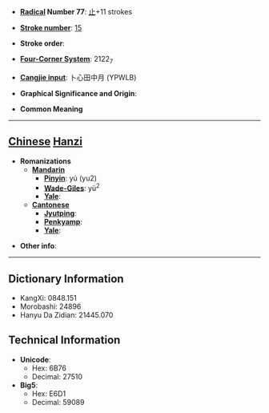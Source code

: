 * '''[[Wiktionary:Chinese radical index| Radical]] Number 77''': [[Wiktionary:Chinese radical index 止|止]]+11 strokes

* '''[[Wiktionary:Chinese total strokes index|Stroke number]]''': [[Wiktionary:Chinese total strokes index 15|15]]

* '''Stroke order''': 

* '''[[Wiktionary:Chinese four corner index|Four-Corner System]]''': 2122<sub>7</sub>

* '''[[Wiktionary:Chinese Cangjie index|Cangjie input]]''': 卜心田中月 (YPWLB)

* '''Graphical Significance and Origin''': 

* '''Common Meaning'''

----

== [[Chinese]] [[Hanzi]] ==

* '''Romanizations'''
** '''[[Mandarin]]'''
*** '''[[Pinyin]]''': yú (yu2)
*** '''[[Wade-Giles]]''': yü<sup>2</sup>
*** '''[[Yale]]''': 
** '''[[Cantonese]]'''
*** '''[[Jyutping]]''':
*** '''[[Penkyamp]]''': 
*** '''[[Yale]]''': 

* '''Other info''': 

----

== Dictionary Information ==

* KangXi: 0848.151
* Morobashi: 24896
* Hanyu Da Zidian: 21445.070

== Technical Information ==

* '''Unicode''':
** Hex: 6B76
** Decimal: 27510
* '''Big5''':
** Hex: E6D1
** Decimal: 59089